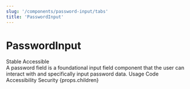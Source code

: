 ```yaml
---
slug: '/components/password-input/tabs'
title: 'PasswordInput'
---
```




# PasswordInput

<div class="status-label-description">
  <StatusLabel type="info">Stable</StatusLabel>
  <StatusLabel type="success" style={{ marginLeft: 'var(--spacing-xs)' }}>
    Accessible
  </StatusLabel>
  <StatusLabelTooltip/>
</div>

<LeadParagraph>
  A password field is a foundational input field component that the user can interact with and specifically input password data.
</LeadParagraph>

<PageTabs pageContext={props.pageContext}>
  <PageTabs.TabList>
    <PageTabs.Tab href="/">Usage</PageTabs.Tab>
    <PageTabs.Tab href="/code">Code</PageTabs.Tab>
    <PageTabs.Tab href="/accessibility">Accessibility</PageTabs.Tab>
    <PageTabs.Tab href="/security">Security</PageTabs.Tab>
  </PageTabs.TabList>
  <PageTabs.TabPanel>{props.children}</PageTabs.TabPanel>
</PageTabs>

